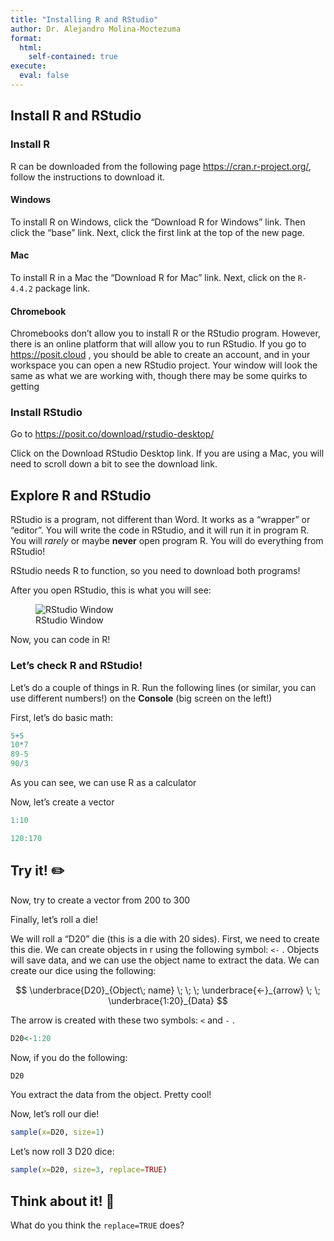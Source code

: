 ```yaml
---
title: "Installing R and RStudio"
author: Dr. Alejandro Molina-Moctezuma
format:
  html: 
    self-contained: true
execute: 
  eval: false
---
```


## Install R and RStudio

### Install R

R can be downloaded from the following page <https://cran.r-project.org/>, follow the instructions to download it.

#### Windows

To install R on Windows, click the “Download R for Windows” link. Then click the “base” link. Next, click the first link at the top of the new page.

#### Mac

To install R in a Mac the “Download R for Mac” link. Next, click on the `R-4.4.2` package link.

#### Chromebook

Chromebooks don’t allow you to install R or the RStudio program. However, there is an online platform that will allow you to run RStudio. If you go to <https://posit.cloud> , you should be able to create an account, and in your workspace you can open a new RStudio project. Your window will look the same as what we are working with, though there may be some quirks to getting

### Install RStudio

Go to <https://posit.co/download/rstudio-desktop/>

Click on the Download RStudio Desktop link. If you are using a Mac, you will need to scroll down a bit to see the download link.

## Explore R and RStudio

RStudio is a program, not different than Word. It works as a "wrapper" or "editor". You will write the code in RStudio, and it will run it in program R. You will *rarely* or maybe **never** open program R. You will do everything from RStudio!

::: callout-tip
RStudio needs R to function, so you need to download both programs!
:::

After you open RStudio, this is what you will see:

![RStudio Window](img/openRstudio.png)

Now, you can code in R!

### Let's check R and RStudio!

Let's do a couple of things in R. Run the following lines (or similar, you can use different numbers!) on the **Console** (big screen on the left!)

First, let's do basic math:

```r
5+5
10*7
89-5
90/3
```

As you can see, we can use R as a calculator

Now, let's create a vector

```r
1:10
```

```r
120:170
```

::: callout-warning
# Try it! ✏️

Now, try to create a vector from 200 to 300
:::

Finally, let's roll a die!

We will roll a "D20" die (this is a die with 20 sides). First, we need to create this die. We can create objects in r using the following symbol: `<-` . Objects will save data, and we can use the object name to extract the data. We can create our dice using the following:

$$
\underbrace{D20}_{Object\; name} \; \; \; \underbrace{<-}_{arrow} \; \; \underbrace{1:20}_{Data}
$$

The arrow is created with these two symbols: `<` and `-` .

```r
D20<-1:20
```

Now, if you do the following:

```r
D20
```

You extract the data from the object. Pretty cool!

Now, let's roll our die!

```r
sample(x=D20, size=1)

```

Let's now roll 3 D20 dice:

```r
sample(x=D20, size=3, replace=TRUE)
```

::: callout-warning
## Think about it! 🧠

What do you think the `replace=TRUE` does?
:::
